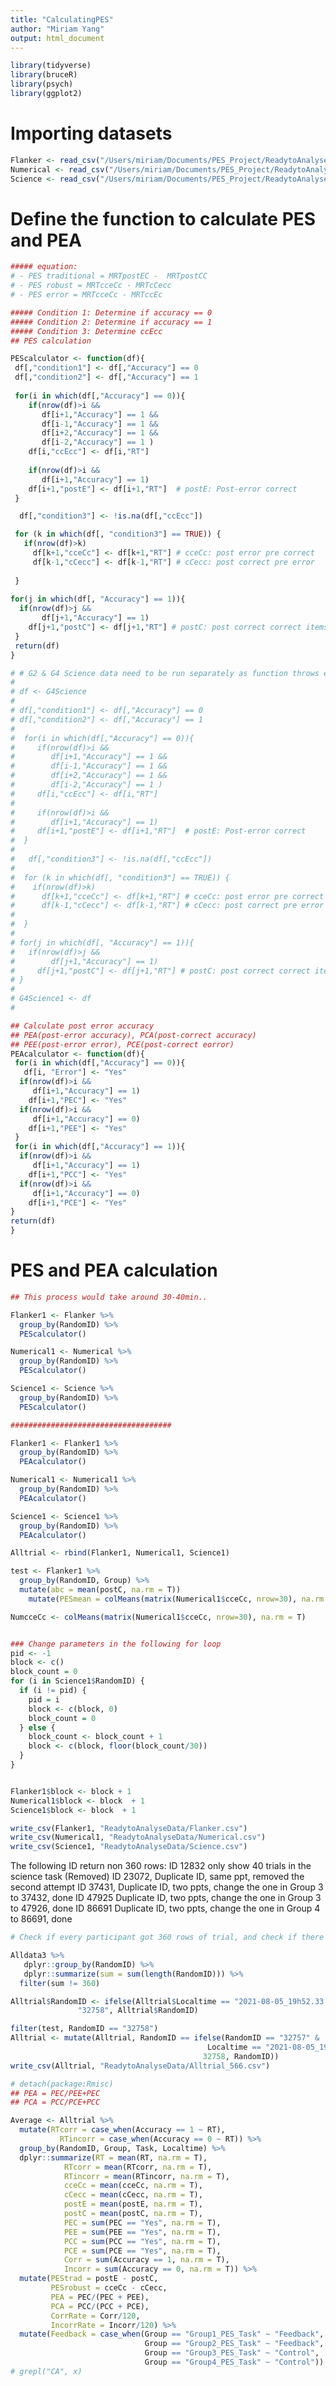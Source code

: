 ```yaml
---
title: "CalculatingPES"
author: "Miriam Yang"
output: html_document
---
```


```r
library(tidyverse)
library(bruceR)
library(psych)
library(ggplot2)

```

# Importing datasets
```r

Flanker <- read_csv("/Users/miriam/Documents/PES_Project/ReadytoAnalyseData/Flanker.csv")
Numerical <- read_csv("/Users/miriam/Documents/PES_Project/ReadytoAnalyseData/Numerical.csv")
Science <- read_csv("/Users/miriam/Documents/PES_Project/ReadytoAnalyseData/G2Science.csv")

```



# Define the function to calculate PES and PEA
```r

##### equation:
# - PES traditional = MRTpostEC -  MRTpostCC
# - PES robust = MRTcceCc - MRTcCecc
# - PES error = MRTcceCc - MRTccEc

##### Condition 1: Determine if accuracy == 0
##### Condition 2: Determine if accuracy == 1
##### Condition 3: Determine ccEcc
## PES calculation

PEScalculator <- function(df){
 df[,"condition1"] <- df[,"Accuracy"] == 0 
 df[,"condition2"] <- df[,"Accuracy"] == 1
 
 for(i in which(df[,"Accuracy"] == 0)){
    if(nrow(df)>i && 
       df[i+1,"Accuracy"] == 1 &&  
       df[i-1,"Accuracy"] == 1 && 
       df[i+2,"Accuracy"] == 1 &&
       df[i-2,"Accuracy"] == 1 )           
    df[i,"ccEcc"] <- df[i,"RT"] 
    
    if(nrow(df)>i &&
       df[i+1,"Accuracy"] == 1)                              
    df[i+1,"postE"] <- df[i+1,"RT"]  # postE: Post-error correct 
 } 

  df[,"condition3"] <- !is.na(df[,"ccEcc"])

 for (k in which(df[, "condition3"] == TRUE)) {
   if(nrow(df)>k)
     df[k+1,"cceCc"] <- df[k+1,"RT"] # cceCc: post error pre correct 
     df[k-1,"cCecc"] <- df[k-1,"RT"] # cCecc: post correct pre error
 
 }
 
for(j in which(df[, "Accuracy"] == 1)){
  if(nrow(df)>j &&
       df[j+1,"Accuracy"] == 1)
    df[j+1,"postC"] <- df[j+1,"RT"] # postC: post correct correct items
 }
 return(df)
}

# # G2 & G4 Science data need to be run separately as function throws error.
# 
# df <- G4Science
# 
# df[,"condition1"] <- df[,"Accuracy"] == 0
# df[,"condition2"] <- df[,"Accuracy"] == 1
# 
#  for(i in which(df[,"Accuracy"] == 0)){
#     if(nrow(df)>i &&
#        df[i+1,"Accuracy"] == 1 &&
#        df[i-1,"Accuracy"] == 1 &&
#        df[i+2,"Accuracy"] == 1 &&
#        df[i-2,"Accuracy"] == 1 )
#     df[i,"ccEcc"] <- df[i,"RT"]
# 
#     if(nrow(df)>i &&
#        df[i+1,"Accuracy"] == 1)
#     df[i+1,"postE"] <- df[i+1,"RT"]  # postE: Post-error correct
#  }
# 
#   df[,"condition3"] <- !is.na(df[,"ccEcc"])
# 
#  for (k in which(df[, "condition3"] == TRUE)) {
#    if(nrow(df)>k)
#      df[k+1,"cceCc"] <- df[k+1,"RT"] # cceCc: post error pre correct
#      df[k-1,"cCecc"] <- df[k-1,"RT"] # cCecc: post correct pre error
# 
#  }
# 
# for(j in which(df[, "Accuracy"] == 1)){
#   if(nrow(df)>j &&
#        df[j+1,"Accuracy"] == 1)
#     df[j+1,"postC"] <- df[j+1,"RT"] # postC: post correct correct items
# }
# 
# G4Science1 <- df
# 

## Calculate post error accuracy
## PEA(post-error accuracy), PCA(post-correct accuracy)
## PEE(post-error error), PCE(post-correct eorror)
PEAcalculator <- function(df){
 for(i in which(df[,"Accuracy"] == 0)){
   df[i, "Error"] <- "Yes"
  if(nrow(df)>i &&
     df[i+1,"Accuracy"] == 1)           
    df[i+1,"PEC"] <- "Yes"
  if(nrow(df)>i &&
     df[i+1,"Accuracy"] == 0) 
    df[i+1,"PEE"] <- "Yes" 
 }
 for(i in which(df[,"Accuracy"] == 1)){
  if(nrow(df)>i &&
     df[i+1,"Accuracy"] == 1)           
    df[i+1,"PCC"] <- "Yes"
  if(nrow(df)>i &&
     df[i+1,"Accuracy"] == 0) 
    df[i+1,"PCE"] <- "Yes"
}
return(df)
}

```


# PES and PEA calculation
```r

## This process would take around 30-40min..

Flanker1 <- Flanker %>%
  group_by(RandomID) %>%
  PEScalculator() 

Numerical1 <- Numerical %>%
  group_by(RandomID) %>%
  PEScalculator() 

Science1 <- Science %>%
  group_by(RandomID) %>%
  PEScalculator() 

####################################

Flanker1 <- Flanker1 %>%
  group_by(RandomID) %>%
  PEAcalculator() 

Numerical1 <- Numerical1 %>%
  group_by(RandomID) %>%
  PEAcalculator() 

Science1 <- Science1 %>%
  group_by(RandomID) %>%
  PEAcalculator() 

Alltrial <- rbind(Flanker1, Numerical1, Science1)

test <- Flanker1 %>%
  group_by(RandomID, Group) %>%
  mutate(abc = mean(postC, na.rm = T))
    mutate(PESmean = colMeans(matrix(Numerical1$cceCc, nrow=30), na.rm = T))

NumcceCc <- colMeans(matrix(Numerical1$cceCc, nrow=30), na.rm = T)


### Change parameters in the following for loop
pid <- -1
block <- c()
block_count = 0
for (i in Science1$RandomID) {
  if (i != pid) {
    pid = i
    block <- c(block, 0)
    block_count = 0
  } else {
    block_count <- block_count + 1
    block <- c(block, floor(block_count/30))
  }
}


Flanker1$block <- block + 1 
Numerical1$block <- block  + 1
Science1$block <- block  + 1

write_csv(Flanker1, "ReadytoAnalyseData/Flanker.csv")
write_csv(Numerical1, "ReadytoAnalyseData/Numerical.csv")
write_csv(Science1, "ReadytoAnalyseData/Science.csv")


```


The following ID return non 360 rows:
ID 12832 only show 40 trials in the science task (Removed)
ID 23072, Duplicate ID, same ppt, removed the second attempt
ID 37431, Duplicate ID, two ppts, change the one in Group 3 to 37432, done
ID 47925 Duplicate ID, two ppts, change the one in Group 3 to 47926, done
ID 86691 Duplicate ID, two ppts, change the one in Group 4 to 86691, done

```r

# Check if every participant got 360 rows of trial, and check if there are multiple record for one participant.

Alldata3 %>%
   dplyr::group_by(RandomID) %>%
   dplyr::summarize(sum = sum(length(RandomID))) %>%
  filter(sum != 360)

```

```r

Alltrial$RandomID <- ifelse(Alltrial$Localtime == "2021-08-05_19h52.33.283",
               "32758", Alltrial$RandomID)

filter(test, RandomID == "32758")
Alltrial <- mutate(Alltrial, RandomID == ifelse(RandomID == "32757" &
                                            Localtime == "2021-08-05_19h52.33.283",
                                           32758, RandomID))
write_csv(Alltrial, "ReadytoAnalyseData/Alltrial_566.csv")

```

 
```r
# detach(package:Rmisc)
## PEA = PEC/PEE+PEC
## PCA = PCC/PCE+PCC

Average <- Alltrial %>%
  mutate(RTcorr = case_when(Accuracy == 1 ~ RT),
           RTincorr = case_when(Accuracy == 0 ~ RT)) %>%
  group_by(RandomID, Group, Task, Localtime) %>%
  dplyr::summarize(RT = mean(RT, na.rm = T),
            RTcorr = mean(RTcorr, na.rm = T),
            RTincorr = mean(RTincorr, na.rm = T),
            cceCc = mean(cceCc, na.rm = T),
            cCecc = mean(cCecc, na.rm = T),
            postE = mean(postE, na.rm = T),
            postC = mean(postC, na.rm = T),
            PEC = sum(PEC == "Yes", na.rm = T),
            PEE = sum(PEE == "Yes", na.rm = T),
            PCC = sum(PCC == "Yes", na.rm = T),
            PCE = sum(PCE == "Yes", na.rm = T),
            Corr = sum(Accuracy == 1, na.rm = T),
            Incorr = sum(Accuracy == 0, na.rm = T)) %>%
  mutate(PEStrad = postE - postC,
         PESrobust = cceCc - cCecc,
         PEA = PEC/(PEC + PEE),
         PCA = PCC/(PCC + PCE),
         CorrRate = Corr/120,
         IncorrRate = Incorr/120) %>%
  mutate(Feedback = case_when(Group == "Group1_PES_Task" ~ "Feedback",
                              Group == "Group2_PES_Task" ~ "Feedback",
                              Group == "Group3_PES_Task" ~ "Control",
                              Group == "Group4_PES_Task" ~ "Control"))
# grepl("CA", x)
```


